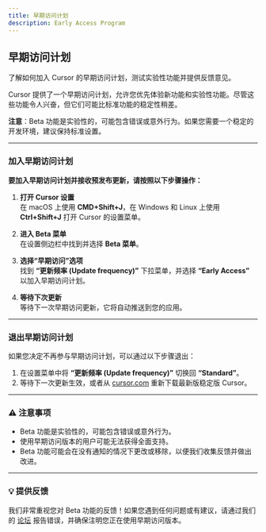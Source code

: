 ```yaml
---
title: 早期访问计划
description: Early Access Program
---
```


## 早期访问计划

了解如何加入 Cursor 的早期访问计划，测试实验性功能并提供反馈意见。

Cursor 提供了一个早期访问计划，允许您优先体验新功能和实验性功能。尽管这些功能令人兴奋，但它们可能比标准功能的稳定性稍差。

**注意**：Beta 功能是实验性的，可能包含错误或意外行为。如果您需要一个稳定的开发环境，建议保持标准设置。

---

### 加入早期访问计划

**要加入早期访问计划并接收预发布更新，请按照以下步骤操作：**

1. **打开 Cursor 设置**  
   在 macOS 上使用 **CMD+Shift+J**，在 Windows 和 Linux 上使用 **Ctrl+Shift+J** 打开 Cursor 的设置菜单。

2. **进入 Beta 菜单**  
   在设置侧边栏中找到并选择 **Beta 菜单**。

3. **选择“早期访问”选项**  
   找到 **“更新频率 (Update frequency)”** 下拉菜单，并选择 **“Early Access”** 以加入早期访问计划。

4. **等待下次更新**  
   等待下一次早期访问更新，它将自动推送到您的应用。

---

### 退出早期访问计划

如果您决定不再参与早期访问计划，可以通过以下步骤退出：  
1. 在设置菜单中将 **“更新频率 (Update frequency)”** 切换回 **“Standard”**。  
2. 等待下一次更新生效，或者从 [cursor.com](https://www.cursor.com) 重新下载最新版稳定版 Cursor。

---

### ⚠️ 注意事项

- Beta 功能是实验性的，可能包含错误或意外行为。  
- 使用早期访问版本的用户可能无法获得全面支持。  
- Beta 功能可能会在没有通知的情况下更改或移除，以便我们收集反馈并做出改进。

---

### 💡 提供反馈

我们非常重视您对 Beta 功能的反馈！如果您遇到任何问题或有建议，请通过我们的 [论坛](https://www.cursor.com/forum) 报告错误，并确保注明您正在使用早期访问版本。
